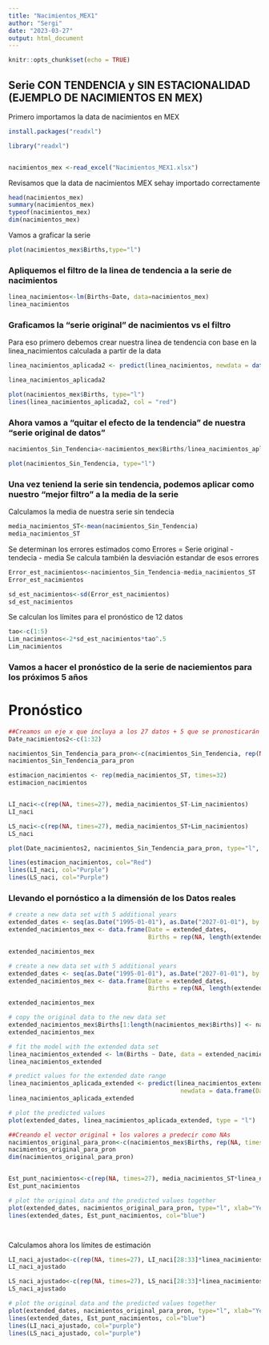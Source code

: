 ```yaml
---
title: "Nacimientos_MEX1"
author: "Sergi"
date: "2023-03-27"
output: html_document
---
```


```r
knitr::opts_chunk$set(echo = TRUE)
```

## Serie CON TENDENCIA y SIN ESTACIONALIDAD (EJEMPLO DE NACIMIENTOS EN MEX)

Primero importamos la data de nacimientos en MEX
```r
install.packages("readxl")

library("readxl")


nacimientos_mex <-read_excel("Nacimientos_MEX1.xlsx")
```


Revisamos que la data de nacimientos MEX sehay importado correctamente 
```r
head(nacimientos_mex)
summary(nacimientos_mex)
typeof(nacimientos_mex)
dim(nacimientos_mex)
```


Vamos a graficar la serie 


```r

plot(nacimientos_mex$Births,type="l")
```



### Apliquemos el filtro de la linea de tendencia a la serie de nacimientos 

```r

linea_nacimientos<-lm(Births~Date, data=nacimientos_mex)
linea_nacimientos
```


### Graficamos la "serie original" de nacimientos vs el filtro 

Para eso primero debemos crear nuestra linea de tendencia con base en la linea_nacimientos calculada a partir de la data 
```r
linea_nacimientos_aplicada2 <- predict(linea_nacimientos, newdata = data.frame(Date = nacimientos_mex$Date))

linea_nacimientos_aplicada2

```


```r
plot(nacimientos_mex$Births, type="l")
lines(linea_nacimientos_aplicada2, col = "red")
```


### Ahora vamos a "quitar el efecto de la tendencia" de nuestra "serie original de datos"

```r
nacimientos_Sin_Tendencia<-nacimientos_mex$Births/linea_nacimientos_aplicada2

plot(nacimientos_Sin_Tendencia, type="l")
```



### Una vez teniend la serie sin tendencia, podemos aplicar como nuestro "mejor filtro" a la media de la serie


Calculamos la media de nuestra serie sin tendecia 
```r
media_nacimientos_ST<-mean(nacimientos_Sin_Tendencia)
media_nacimientos_ST

```

Se determinan los errores estimados como Errores = Serie original - tendecia - media 
Se calcula también la desviación estandar de esos errores 
```r
Error_est_nacimientos<-nacimientos_Sin_Tendencia-media_nacimientos_ST
Error_est_nacimientos

sd_est_nacimientos<-sd(Error_est_nacimientos)
sd_est_nacimientos

```

Se calculan los límites para el pronóstico de 12 datos 

```r
tao<-c(1:5)
Lim_nacimientos<-2*sd_est_nacimientos*tao^.5
Lim_nacimientos
```

### Vamos a hacer el pronóstico de la serie de naciemientos para los próximos 5 años


# Pronóstico

```r
##Creamos un eje x que incluya a los 27 datos + 5 que se pronosticarán
Date_nacimientos2<-c(1:32)

nacimientos_Sin_Tendencia_para_pron<-c(nacimientos_Sin_Tendencia, rep(NA, times=5))
nacimientos_Sin_Tendencia_para_pron

estimacion_nacimientos <- rep(media_nacimientos_ST, times=32)
estimacion_nacimientos


LI_naci<-c(rep(NA, times=27), media_nacimientos_ST-Lim_nacimientos)
LI_naci

LS_naci<-c(rep(NA, times=27), media_nacimientos_ST+Lim_nacimientos)
LS_naci

plot(Date_nacimientos2, nacimientos_Sin_Tendencia_para_pron, type="l", ylim = c(0.7,1.3) ,col="Blue")

lines(estimacion_nacimientos, col="Red")
lines(LI_naci, col="Purple")
lines(LS_naci, col="Purple")

```



### Llevando el pornóstico a la dimensión de los Datos reales


```r
# create a new data set with 5 additional years
extended_dates <- seq(as.Date("1995-01-01"), as.Date("2027-01-01"), by = "year")
extended_nacimientos_mex <- data.frame(Date = extended_dates, 
                                       Births = rep(NA, length(extended_dates)))

extended_nacimientos_mex
```


```r
# create a new data set with 5 additional years
extended_dates <- seq(as.Date("1995-01-01"), as.Date("2027-01-01"), by = "year")
extended_nacimientos_mex <- data.frame(Date = extended_dates, 
                                       Births = rep(NA, length(extended_dates)))

extended_nacimientos_mex
```


```r
# copy the original data to the new data set
extended_nacimientos_mex$Births[1:length(nacimientos_mex$Births)] <- nacimientos_mex$Births
extended_nacimientos_mex

# fit the model with the extended data set
linea_nacimientos_extended <- lm(Births ~ Date, data = extended_nacimientos_mex)
linea_nacimientos_extended

```


```r
# predict values for the extended date range
linea_nacimientos_aplicada_extended <- predict(linea_nacimientos_extended, 
                                                newdata = data.frame(Date = extended_dates))
linea_nacimientos_aplicada_extended

# plot the predicted values
plot(extended_dates, linea_nacimientos_aplicada_extended, type = "l")
```





```r

##Creando el vector original + los valores a predecir como NAs
nacimientos_original_para_pron<-c(nacimientos_mex$Births, rep(NA, times=6))
nacimientos_original_para_pron
dim(nacimientos_original_para_pron)


Est_punt_nacimientos<-c(rep(NA, times=27), media_nacimientos_ST*linea_nacimientos_aplicada_extended[28:33])
Est_punt_nacimientos

# plot the original data and the predicted values together
plot(extended_dates, nacimientos_original_para_pron, type="l", xlab="Year", ylab="Births")
lines(extended_dates, Est_punt_nacimientos, col="blue")




```


Calculamos ahora los límites de estimación 

```r

LI_naci_ajustado<-c(rep(NA, times=27), LI_naci[28:33]*linea_nacimientos_aplicada_extended[28:33])
LI_naci_ajustado

LS_naci_ajustado<-c(rep(NA, times=27), LS_naci[28:33]*linea_nacimientos_aplicada_extended[28:33])
LS_naci_ajustado

# plot the original data and the predicted values together
plot(extended_dates, nacimientos_original_para_pron, type="l", xlab="Year", ylab="Births")
lines(extended_dates, Est_punt_nacimientos, col="blue")
lines(LI_naci_ajustado, col="purple")
lines(LS_naci_ajustado, col="purple")

```




